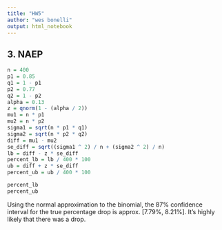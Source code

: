 ```yaml
---
title: "HW5"
author: "wes bonelli"
output: html_notebook
---
```


## 3. NAEP

```r
n = 400
p1 = 0.85
q1 = 1 - p1
p2 = 0.77
q2 = 1 - p2
alpha = 0.13
z = qnorm(1 - (alpha / 2))
mu1 = n * p1
mu2 = n * p2
sigma1 = sqrt(n * p1 * q1)
sigma2 = sqrt(n * p2 * q2)
diff = mu1 - mu2
se_diff = sqrt((sigma1 ^ 2) / n + (sigma2 ^ 2) / n)
lb = diff - z * se_diff
percent_lb = lb / 400 * 100
ub = diff + z * se_diff
percent_ub = ub / 400 * 100

percent_lb
percent_ub
```

Using the normal approximation to the binomial, the 87% confidence interval for the true percentage drop is approx. [7.79%, 8.21%]. It's highly likely that there was a drop.

